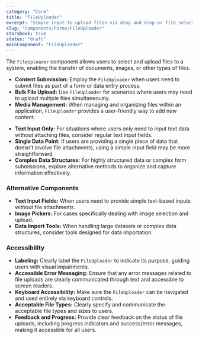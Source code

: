 ```yaml
---
category: "Core"
title: "FileUploader"
excerpt: "Simple input to upload files via drag and drop or file selection."
slug: "Components/Forms/FileUploader"
storybook: true
status: "draft"
mainComponent: "FileUploader"
---
```


The `FileUploader` component allows users to select and upload files to a system, enabling the transfer of documents, images, or other types of files.

<DoUse>

- **Content Submission:** Employ the `FileUploader` when users need to submit files as part of a form or data entry process.
- **Bulk File Upload:** Use `FileUploader` for scenarios where users may need to upload multiple files simultaneously.
- **Media Management:** When managing and organizing files within an application, `FileUploader` provides a user-friendly way to add new content.

</DoUse>

<DoNotUse>

- **Text Input Only:** For situations where users only need to input text data without attaching files, consider regular text input fields.
- **Single Data Point:** If users are providing a single piece of data that doesn't involve file attachments, using a simple input field may be more straightforward.
- **Complex Data Structures:** For highly structured data or complex form submissions, explore alternative methods to organize and capture information effectively.

</DoNotUse>

### Alternative Components

- **Text Input Fields:** When users need to provide simple text-based inputs without file attachments.
- **Image Pickers:** For cases specifically dealing with image selection and upload.
- **Data Import Tools:** When handling large datasets or complex data structures, consider tools designed for data importation.

### Accessibility

- **Labeling:** Clearly label the `FileUploader` to indicate its purpose, guiding users with visual impairments.
- **Accessible Error Messaging:** Ensure that any error messages related to file uploads are clearly communicated through text and accessible to screen readers.
- **Keyboard Accessibility:** Make sure the `FileUploader` can be navigated and used entirely via keyboard controls.
- **Acceptable File Types:** Clearly specify and communicate the acceptable file types and sizes to users.
- **Feedback and Progress:** Provide clear feedback on the status of file uploads, including progress indicators and success/error messages, making it accessible for all users.
